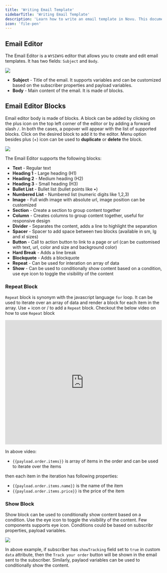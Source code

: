 ```yaml
---
title: 'Writing Email Template'
sidebarTitle: 'Writing Email Template'
description: 'Learn how to write an email template in Novu. This document will guide you through the process of creating an email template using the Novu email editor, all supported blocks and how to use them'
icon: 'file-pen'
---
```


## Email Editor

The Email Editor is a `WYSIWYG` editor that allows you to create and edit email templates. It has two fields: `Subject` and `Body`.

<img src="/images/channels-and-providers/email/writing-email-template/email-editor.png" />

- **Subject** - Title of the email. It supports variables and can be customized based on the subscriber properties and payload variables.
- **Body** - Main content of the email. It is made of blocks.

## Email Editor Blocks

Email editor body is made of blocks. A block can be added by clicking on the plus icon on the top left corner of the editor or by adding a forward slash `/`. In both the cases, a popover will appear with the list of supported blocks. Click on the desired block to add it to the editor. Menu option besides plus (+) icon can be used to **duplicate** or **delete** the block.

<img src="/images/channels-and-providers/email/writing-email-template/email-blocks.gif" />

The Email Editor supports the following blocks:

- **Text** - Regular text
- **Heading 1** - Large heading (H1)
- **Heading 2** - Medium heading (H2)
- **Heading 3** - Small heading (H3)
- **Bullet List** - Bullet list (bullet points like •)
- **Numbered List** - Numbered list (numeric digits like 1,2,3)
- **Image** - Full widh image with absolute url, image position can be customized
- **Section** - Create a section to group content together
- **Column** - Creates columns to group content together, useful for responsive design
- **Divider** - Separates the content, adds a line to highlight the separation
- **Spacer** - Spacer to add space between two blocks (available in sm, lg and xl sizes)
- **Button** - Call to action button to link to a page or url (can be customised with text, url, color and size and background color)
- **Hard Break** - Adds a line break
- **Blockquote** - Adds a blockquote
- **Repeat** - Can be used for interation on array of data
- **Show** - Can be used to conditionally show content based on a condition, use eye icon to toggle the visibility of the content

### Repeat Block

`Repeat` block is synonym with the javascript language `for` loop. It can be used to iterate over an array of data and render a block for each item in the array. Use + icon or / to add a `Repeat` block. Checkout the below video on how to use `Repeat` block

<iframe
  width="100%"
  height="400"
  src="https://www.youtube.com/embed/yC--z0mQ3Bg"
  title="Learn how to use Novu email editor Repeat block"
  frameborder="0"
  allow="accelerometer; autoplay; clipboard-write; encrypted-media; gyroscope; picture-in-picture; fullscreen"
  allowfullscreen
></iframe>

In above video:

- `{{payload.order.items}}` is array of items in the order and can be used to iterate over the items

then each item in the iteration has following properties:

- `{{payload.order.items.name}}` is the name of the item
- `{{payload.order.items.price}}` is the price of the item

### Show Block

Show block can be used to conditionally show content based on a condition. Use the eye icon to toggle the visibility of the content. Few components supports eye icon. Conditions could be based on subscribr properties, payload variables.

<img src="/images/channels-and-providers/email/writing-email-template/show-block.gif" />

In above example, if subscriber has `showTracking` field set to `true` in custom `data` attribute, then the `Track your order` button will be shown in the email sent to the subscriber. Similarly, paylaod variables can be used to conditionally show the content.
